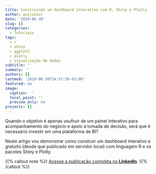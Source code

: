 ```yaml
---
title: Construindo um dashboard interativo com R, Shiny e Plotly
author: acsjunior
date: '2019-06-30'
slug: []
categories:
  - Tutoriais
tags:
  - r
  - shiny
  - ggplot2
  - plotly
  - visualização de dados
subtitle: ''
summary: ''
authors: []
lastmod: '2019-06-30T14:57:36-03:00'
featured: no
image:
  caption: ''
  focal_point: ''
  preview_only: no
projects: []
---
```


Quando o objetivo é apenas usufruir de um painel interativo para acompanhamento do negócio e apoio à tomada de decisão, será que é necessário investir em uma plataforma de BI?

Neste artigo vou demonstrar como construir um dashboard interativo e gratuito (desde que publicado em servidor local) com linguagem R e os pacotes Shiny e Plotly.

{{% callout note %}}
[Acesse a publicação completa no **LinkedIn**](https://www.linkedin.com/pulse/construindo-um-dashboard-interativo-com-r-shiny-e-da-silva-júnior/).
{{% /callout %}}


